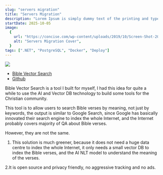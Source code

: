 ```yaml
---
slug: "servers migration"
title: "Servers Migration"
description: "Lorem Ipsum is simply dummy text of the printing and typesetting industry. Lorem Ipsum has been the industry's standard dummy text ever since the 1500s"
startDate: 2025-10-05
image:
  {
    url: "https://concise.com/wp-content/uploads/2019/10/Screen-Shot-2019-10-17-at-8.56.00-PM-1024x680.png",
    alt: "Servers Migration Cover",
  }
tags: [".NET", "PostgreSQL", "Docker", "Deploy"]
---
```


[![](https://i.imgur.com/snptle9.gif)](https://bible-search.antioch.tech/)

- [Bible Vector Search](https://bible-search.antioch.tech/)
- [Github](https://github.com/Antioch-Tech/bible-vector-search-ui)

Bible Vector Search is a tool I built for myself, I had this idea for quite a while to use the AI and Vector DB technology to build some tools for the Christian community.

This tool is to allow users to search Bible verses by meaning, not just by keywords, the output is similar to Google Search, since Google has basically innovated their search engine to index the whole Internet, and the Internet probably covers majority of QA about Bible verses.

However, they are not the same.

1. This solution is much greener, because it does not need a huge data centre to index the whole Internet, it only needs a small vector DB to index the Bible verses, and the AI NLT model to understand the meaning of the verses.

2.It is open source and privacy friendly, no aggressive tracking and no ads.
